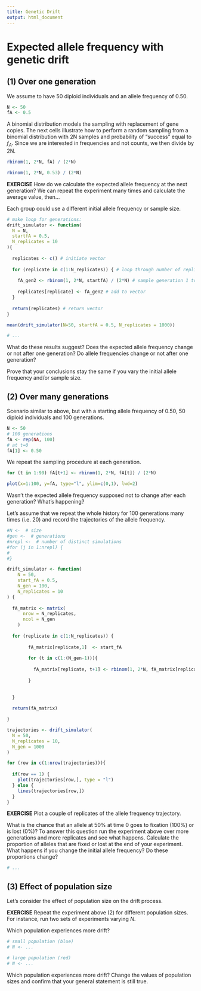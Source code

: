 ```yaml
---
title: Genetic Drift
output: html_document
---
```


# Expected allele frequency with genetic drift

## (1) Over one generation

We assume to have 50 diploid individuals and an allele frequency of 0.50.

```r
N <- 50
fA <- 0.5
```

A binomial distribution models the sampling with replacement of gene copies. The next cells illustrate how to perform a random sampling from a binomial distribution with 2N samples and probability of "success" equal to $f_A$. Since we are interested in frequencies and not counts, we then divide by 2N.

```r
rbinom(1, 2*N, fA) / (2*N)
```

```r
rbinom(1, 2*N, 0.53) / (2*N)
```

**EXERCISE** How do we calculate the expected allele frequency at the next generation? We can repeat the experiment many times and calculate the average value, then...

Each group could use a different initial allele frequency or sample size.

```r
# make loop for generations: 
drift_simulator <- function(
  N = N, 
  startfA = 0.5, 
  N_replicates = 10
){
  
  replicates <- c() # initiate vector
  
  for (replicate in c(1:N_replicates)) { # loop through number of replicates
    
    fA_gen2 <- rbinom(1, 2*N, startfA) / (2*N) # sample generation 1 to get fA in gen2
    
    replicates[replicate] <- fA_gen2 # add to vector
  }
  
  return(replicates) # return vector
}

mean(drift_simulator(N=50, startfA = 0.5, N_replicates = 1000))
```

```r
# ...
```

What do these results suggest? Does the expected allele frequency change or not after one generation? Do allele frequencies change or not after one generation?

Prove that your conclusions stay the same if you vary the initial allele frequency and/or sample size.

## (2) Over many generations

Scenario similar to above, but with a starting allele frequency of 0.50, 50 diploid individuals and 100 generations.

```r
N <- 50
# 100 generations
fA <- rep(NA, 100)
# at t=0
fA[1] <- 0.50
```

We repeat the sampling procedure at each generation.

```r
for (t in 1:99) fA[t+1] <- rbinom(1, 2*N, fA[t]) / (2*N)
```

```r
plot(x=1:100, y=fA, type="l", ylim=c(0,1), lwd=2)
```

Wasn't the expected allele frequency supposed not to change after each generation? What's happening?

Let's assume that we repeat the whole history for 100 generations many times (i.e. 20) and record the trajectories of the allele frequency.

```r
#N <-  # size
#gen <-  # generations
#nrepl <-  # number of distinct simulations
#for (j in 1:nrepl) {
#
#}

drift_simulator <- function(
    N = 50, 
    start_fA = 0.5, 
    N_gen = 100, 
    N_replicates = 10
) {
    
  fA_matrix <- matrix(
      nrow = N_replicates, 
      ncol = N_gen
    )
  
  for (replicate in c(1:N_replicates)) {
    
        fA_matrix[replicate,1]  <- start_fA
  
        for (t in c(1:(N_gen-1))){
      
          fA_matrix[replicate, t+1] <- rbinom(1, 2*N, fA_matrix[replicate, t]) / (2*N)
          
        } 
    
    
  }
  
  return(fA_matrix)

}

trajectories <- drift_simulator(
  N = 50, 
  N_replicates = 10, 
  N_gen = 1000
)

for (row in c(1:nrow(trajectories))){
  
  if(row == 1) {
    plot(trajectories[row,], type = "l")
  } else {
    lines(trajectories[row,])
  }
}


```

**EXERCISE** Plot a couple of replicates of the allele frequency trajectory.

What is the chance that an allele at 50% at time 0 goes to fixation (100%) or is lost (0%)? To answer this question run the experiment above over more generations and more replicates and see what happens. Calculate the proportion of alleles that are fixed or lost at the end of your experiment. What happens if you change the initial allele frequency? Do these proportions change?

```r
# ...
```

## (3) Effect of population size

Let's consider the effect of population size on the drift process.

**EXERCISE** Repeat the experiment above (2) for different population sizes. For instance, run two sets of experiments varying $N$.

Which population experiences more drift?

```r
# small population (blue)
# N <- ...

# large population (red)
# N <- ...
```

Which population experiences more drift? Change the values of population sizes and confirm that your general statement is still true.
